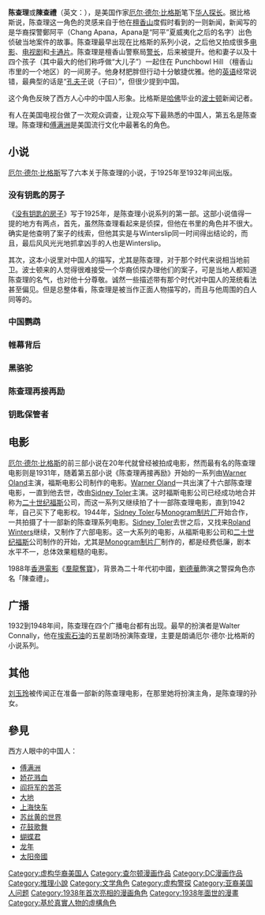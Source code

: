 {{unreferenced|time=2018-11-24T13:09:11+00:00}}
'''陈查理'''或'''陳查禮'''（英文：'''{{lang|en|Charlie Chan}}'''），是美国作家[[厄尔·德尔·比格斯|厄尔·德尔·比格斯]]笔下[[华人|华人]][[探长|探长]]。据比格斯说，陈查理这一角色的灵感来自于他在[[檀香山|檀香山]]度假时看到的一则新闻，新闻写的是华裔探警鄭阿平（Chang Apana，Apana是“阿平”夏威夷化之后的名字）出色侦破当地案件的故事。陈查理最早出现在比格斯的系列小说，之后他又拍成很多[[电影|电影]]、[[电视剧|电视剧]]和[[卡通片|卡通片]]。陈查理是檀香山警察局[[警长|警长]]，后来被提升。他和妻子以及十四个孩子（其中最大的他们称呼做“大儿子”）一起住在 Punchbowl Hill （檀香山市里的一个地区）的一间房子。他身材肥胖但行动十分敏捷优雅。他的[[英语|英语]]经常说错，最典型的话是“[[孔夫子|孔夫子]]说（子曰）”，但很少提到中国。

这个角色反映了西方人心中的中国人形象。比格斯是[[哈佛|哈佛]]毕业的[[波士顿|波士顿]]新闻记者。

有人在美国电视台做了一次观众调查，让观众写下最熟悉的中国人，第五名是陈查理。陈查理和[[傅满洲|傅满洲]]是美国流行文化中最著名的角色。

==小说==
[[厄尔·德尔·比格斯|厄尔·德尔·比格斯]]写了六本关于陈查理的小说，于1925年至1932年间出版。

===没有钥匙的房子===

《[[没有钥匙的房子|没有钥匙的房子]]》写于1925年，是陈查理小说系列的第一部。这部小说值得一提的地方有两点，首先，虽然陈查理看起来是侦探，但他在书里的角色并不很大。确实是他查明了案子的线索，但他其实是与Winterslip同一时间得出结论的，而且，最后风风光光地抓拿凶手的人也是Winterslip。

其次，这本小说里对中国人的描写，尤其是陈查理，对于那个时代来说相当地前卫。波士顿来的人觉得很难接受一个华裔侦探办理他们的案子，可是当地人都知道陈查理的名气，也对他十分尊敬。诚然一些描述带有那个时代对中国人的笼统看法甚至偏见。但是总整体看，陈查理是被当作正面人物描写的，而且与他周围的白人同等的。

===中国鹦鹉===
===帷幕背后===
===黑骆驼===
===陈查理再接再励===
===钥匙保管者===
==电影==
[[厄尔·德尔·比格斯|厄尔·德尔·比格斯]]的前三部小说在20年代就曾经被拍成电影，然而最有名的陈查理电影则是1931年，随着第五部小说《陈查理再接再励》开始的一系列由[[Warner_Oland|Warner Oland]]主演，福斯电影公司制作的电影。[[Warner_Oland|Warner Oland]]一共出演了十六部陈查理电影，一直到他去世，改由[[Sidney_Toler|Sidney Toler]]主演。这时福斯电影公司已经成功地合并称为[[二十世纪福斯|二十世纪福斯]]公司，而这一系列又继续拍了十一部陈查理电影，直到1942年，{{le|Sidney Toler|Sidney Toler}}自己买下了电影权。1944年，[[Sidney_Toler|Sidney Toler]]与[[Monogram制片厂|Monogram制片厂]]开始合作，一共拍摄了十一部新的陈查理系列电影。[[Sidney_Toler|Sidney Toler]]去世之后，{{le|Monogram制片厂|Monogram Pictures}}又找来[[Roland_Winters|Roland Winters]]继续，又制作了六部电影。这一大系列的电影，从福斯电影公司和[[二十世纪福斯|二十世纪福斯]]公司制作的开始，尤其是[[Monogram制片厂|Monogram制片厂]]制作的，都是经费低廉，剧本水平不一，总体效果粗糙的电影。

1988年[[香港電影|香港電影]]《[[羣龍奪寶|羣龍奪寶]]》，背景為二十年代初中國，[[劉德華|劉德華]]飾演之警探角色亦名「陳查禮」。

==广播==
1932到1948年间，陈查理在四个广播电台都有出现。最早的扮演者是Walter Connally，他在[[埃索石油|埃索石油]]的五星剧场扮演陈查理，主要是朗诵厄尔·德尔·比格斯的小说系列。

==其他==
[[刘玉玲|刘玉玲]]被传闻正在准备一部新的陈查理电影，在那里她将扮演主角，是陈查理的孙女。

==參見==
西方人眼中的中国人：

*[[傅满洲|傅满洲]]
*[[娇花溅血|娇花溅血]]
*[[阎将军的苦茶|阎将军的苦茶]]
*[[大地|大地]]
*[[上海快车|上海快车]]
*[[苏丝黄的世界|苏丝黄的世界]]
*[[花鼓歌舞|花鼓歌舞]]
*[[蝴蝶君|蝴蝶君]]
*[[龙年|龙年]]
*[[太阳帝國|太阳帝國]]

{{DEFAULTSORT:Charlie Chan}}
[[Category:虚构华裔美国人|Category:虚构华裔美国人]]
[[Category:查尔顿漫画作品|Category:查尔顿漫画作品]]
[[Category:DC漫画作品|Category:DC漫画作品]]
[[Category:推理小說|Category:推理小說]]
[[Category:文学角色|Category:文学角色]]
[[Category:虚构警探|Category:虚构警探]]
[[Category:亚裔美国人问题|Category:亚裔美国人问题]]
[[Category:1938年首次亮相的漫画角色|Category:1938年首次亮相的漫画角色]]
[[Category:1938年面世的漫畫|Category:1938年面世的漫畫]]
[[Category:基於真實人物的虛構角色|Category:基於真實人物的虛構角色]]